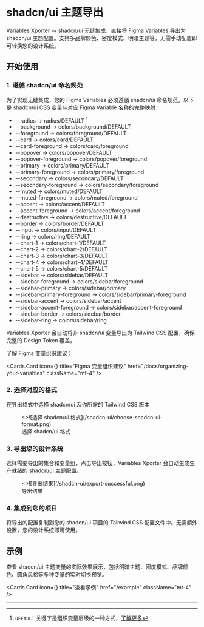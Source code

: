 
# shadcn/ui 主题导出

Variables Xporter 与 shadcn/ui 无缝集成，直接将 Figma Variables 导出为 shadcn/ui 主题配置。支持多品牌颜色、密度模式、明暗主题等，无需手动配置即可转换您的设计系统。

## 开始使用

### 1. 遵循 shadcn/ui 命名规范

为了实现无缝集成，您的 Figma Variables 必须遵循 shadcn/ui 命名规范。以下是 shadcn/ui CSS 变量与对应 Figma Variable 名称的完整映射：

- --radius -> radius/DEFAULT [^1]
- --background -> colors/background/DEFAULT
- --foreground -> colors/foreground/DEFAULT
- --card -> colors/card/DEFAULT
- --card-foreground -> colors/card/foreground
- --popover -> colors/popover/DEFAULT
- --popover-foreground -> colors/popover/foreground
- --primary -> colors/primary/DEFAULT
- --primary-foreground -> colors/primary/foreground
- --secondary -> colors/secondary/DEFAULT
- --secondary-foreground -> colors/secondary/foreground
- --muted -> colors/muted/DEFAULT
- --muted-foreground -> colors/muted/foreground
- --accent -> colors/accent/DEFAULT
- --accent-foreground -> colors/accent/foreground
- --destructive -> colors/destructive/DEFAULT
- --border -> colors/border/DEFAULT
- --input -> colors/input/DEFAULT
- --ring -> colors/ring/DEFAULT
- --chart-1 -> colors/chart-1/DEFAULT
- --chart-2 -> colors/chart-2/DEFAULT
- --chart-3 -> colors/chart-3/DEFAULT
- --chart-4 -> colors/chart-4/DEFAULT
- --chart-5 -> colors/chart-5/DEFAULT
- --sidebar -> colors/sidebar/DEFAULT
- --sidebar-foreground -> colors/sidebar/foreground
- --sidebar-primary -> colors/sidebar/primary
- --sidebar-primary-foreground -> colors/sidebar/primary-foreground
- --sidebar-accent -> colors/sidebar/accent
- --sidebar-accent-foreground -> colors/sidebar/accent-foreground
- --sidebar-border -> colors/sidebar/border
- --sidebar-ring -> colors/sidebar/ring

<Callout type="info">
  Variables Xporter 会自动将非 shadcn/ui 变量导出为 Tailwind CSS 配置，确保完整的 Design Token 覆盖。
</Callout>

了解 Figma 变量组织建议：

<Cards.Card
  icon={<BookCopy />}
  title="Figma 变量组织建议"
  href="/docs/organizing-your-variables"
  className="mt-4"
/>

### 2. 选择对应的格式

在导出格式中选择 shadcn/ui 及你所需的 Tailwind CSS 版本

<figure className="mt-6 max-w-[400px]">
  <>![选择 shadcn/ui 格式](/shadcn-ui/choose-shadcn-ui-format.png)</>
  <figcaption>选择 shadcn/ui 格式</figcaption>
</figure>

### 3. 导出您的设计系统

选择需要导出的集合和变量组，点击导出按钮，Variables Xporter 会自动生成生产就绪的 shadcn/ui 主题配置。

<figure className="mt-6 max-w-[400px]">
  <>![导出结果](/shadcn-ui/export-successful.png)</>
  <figcaption>导出结果</figcaption>
</figure>

### 4. 集成到您的项目

将导出的配置复制到您的 shadcn/ui 项目的 Tailwind CSS 配置文件中。无需额外设置，您的设计系统即可使用。

## 示例

查看 shadcn/ui 主题变量的实际效果展示，包括明暗主题、密度模式、品牌颜色、圆角风格等多种变量的实时切换预览。

<Cards.Card
  icon={<Layout />}
  title="查看示例"
  href="/example"
  className="mt-4"
/>

---

[^1]: `DEFAULT` 关键字是组织变量层级的一种方式，[了解更多](/docs/organizing-your-variables/principles#use-default-value)
